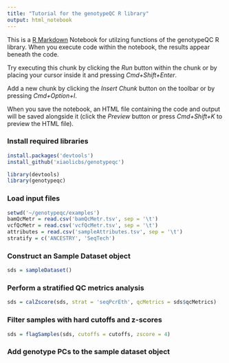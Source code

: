 ```yaml
---
title: "Tutorial for the genotypeQC R library"
output: html_notebook
---
```


This is a [R Markdown](http://rmarkdown.rstudio.com) Notebook for utilzing functions of the genotypeQC R library. When you execute code within the notebook, the results appear beneath the code. 

Try executing this chunk by clicking the *Run* button within the chunk or by placing your cursor inside it and pressing *Cmd+Shift+Enter*. 

Add a new chunk by clicking the *Insert Chunk* button on the toolbar or by pressing *Cmd+Option+I*.

When you save the notebook, an HTML file containing the code and output will be saved alongside it (click the *Preview* button or press *Cmd+Shift+K* to preview the HTML file).

### Install required libraries
```r
install.packages('devtools')
install_github('xiaolicbs/genotypeqc')

library(devtools)
library(genotypeqc)
```

### Load input files
```r
setwd('~/genotypeqc/examples')
bamQcMetr = read.csv('bamQcMetr.tsv', sep = '\t')
vcfQcMetr = read.csv('vcfQcMetr.tsv', sep = '\t')
attributes = read.csv('sampleAttributes.tsv', sep = '\t')
stratify = c('ANCESTRY', 'SeqTech')
```

### Construct an Sample Dataset object
```r
sds = sampleDataset()
```
### Perform a stratified QC metrics analysis
```r
sds = calZscore(sds, strat = 'seqPcrEth', qcMetrics = sds$qcMetrics)
```

### Filter samples with hard cutoffs and z-scores
```r
sds = flagSamples(sds, cutoffs = cutoffs, zscore = 4)
```
### Add genotype PCs to the sample dataset object 
```r

```
